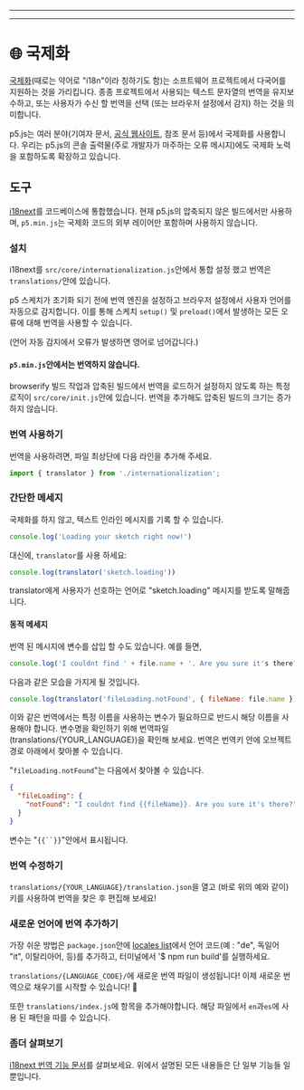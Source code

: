 
---

---
# 🌐 국제화

[국제화](https://developer.mozilla.org/docs/Glossary/Internationalization_and_localization)(때로는 약어로 "i18n"이라 칭하기도 함)는 소프트웨어 프로젝트에서 다국어를 지원하는 것을 가리킵니다. 종종 프로젝트에서 사용되는 텍스트 문자열의 번역을 유지보수하고, 또는 사용자가 수신 할 번역을 선택 (또는 브라우저 설정에서 감지) 하는 것을 의미합니다.

p5.js는 여러 분야(기여자 문서, [공식 웹사이트](https://p5js.org), 참조 문서 등)에서 국제화를 사용합니다. 우리는 p5.js의 콘솔 출력물(주로 개발자가 마주하는 오류 메시지)에도 국제화 노력을 포함하도록 확장하고 있습니다.

## 도구

[i18next](https://www.i18next.com)를 코드베이스에 통합했습니다. 현재 p5.js의 압축되지 않은 빌드에서만 사용하며, `p5.min.js`는 국제화 코드의 외부 레이어만 포함하며 사용하지 않습니다.

### 설치

i18next를 `src/core/internationalization.js`안에서 통합 설정 했고 번역은`translations/`안에 있습니다.

p5 스케치가 초기화 되기 전에 번역 엔진을 설정하고 브라우저 설정에서 사용자 언어를 자동으로 감지합니다. 이를 통해 스케치 `setup()` 및 `preload()`에서 발생하는 모든 오류에 대해 번역을 사용할 수 있습니다.

(언어 자동 감지에서 오류가 발생하면 영어로 넘어갑니다.)

#### `p5.min.js`안에서는 번역하지 않습니다.

browserify 빌드 작업과 압축된 빌드에서 번역을 로드하거 설정하지 않도록 하는 특정 로직이 `src/core/init.js`안에 있습니다. 번역을 추가해도 압축된 빌드의 크기는 증가하지 않습니다.

### 번역 사용하기

번역을 사용하려면, 파일 최상단에 다음 라인을 추가해 주세요.

```js
import { translator } from './internationalization';
```

### 간단한 메세지

국제화를 하지 않고, 텍스트 인라인 메시지를 기록 할 수 있습니다.

```js
console.log('Loading your sketch right now!')
```

대신에, `translator`를 사용 하세요:

```js
console.log(translator('sketch.loading'))
```

translator에게 사용자가 선호하는 언어로 "sketch.loading" 메시지를 받도록 말해줍니다.

#### 동적 메세지

번역 된 메시지에 변수를 삽입 할 수도 있습니다. 예를 들면,

```js
console.log('I couldnt find ' + file.name + '. Are you sure it's there?')
```
다음과 같은 모습을 가지게 될 것입니다.

```js
console.log(translator('fileLoading.notFound', { fileName: file.name }))
```

이와 같은 번역에서는 특정 이름을 사용하는 변수가 필요하므로 반드시 해당 이름을 사용해야 합니다. 변수명을 확인하기 위해 번역파일 (translations/{YOUR_LANGUAGE})을 확인해 보세요. 번역은 번역키 안에 오브젝트 경로 아래에서 찾아볼 수 있습니다.

"`fileLoading.notFound`"는 다음에서 찾아볼 수 있습니다.

```json
{
  "fileLoading": {
    "notFound": "I couldnt find {{fileName}}. Are you sure it's there?"
  }
}
```

변수는 "`{{``}}`"안에서 표시됩니다.

### 번역 수정하기

`translations/{YOUR_LANGUAGE}/translation.json`을 열고 (바로 위의 예와 같이) 키를 사용하여 번역을 찾은 후 편집해 보세요!

### 새로운 언어에 번역 추가하기

가장 쉬운 방법은 `package.json`안에 [locales list](https://github.com/processing/p5.js/blob/84bc1f92c89786f48e5d6fd1045feb649b932eea/package.json#L111-L114)에서 언어 코드(예 : "de", 독일어 "it", 이탈리아어, 등)를 추가하고, 터미널에서 '$ npm run build'를 실행하세요.

`translations/{LANGUAGE_CODE}/`에 새로운 번역 파일이 생성됩니다! 이제 새로운 번역으로 채우기를 시작할 수 있습니다! 🥖

또한 `translations/index.js`에 항목을 추가해야합니다. 해당 파일에서 `en`과`es`에 사용 된 패턴을 따를 수 있습니다.

### 좀더 살펴보기

[i18next 번역 기능 문서](https://www.i18next.com/translation-function/essentials)를 살펴보세요. 위에서 설명된 모든 내용들은 단 일부 기능들 일 뿐입니다.
  
